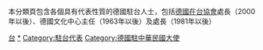 本分類頁包含各個具有代表性質的德國駐台人士，包括[[德國在台協會|德國在台協會]]處長（2000年以後）、德國文化中心主任（1963年以後）及{{Link-de|德國經濟辦事處|Deutsches Wirtschaftsbüro Taipei}}處長（1981年以後）
[[Category:德國外交官|台]]
[[Category:在台灣的德國人|*]]
[[Category:駐台代表|Category:駐台代表]]
[[Category:德國駐中華民國大使|Category:德國駐中華民國大使]]